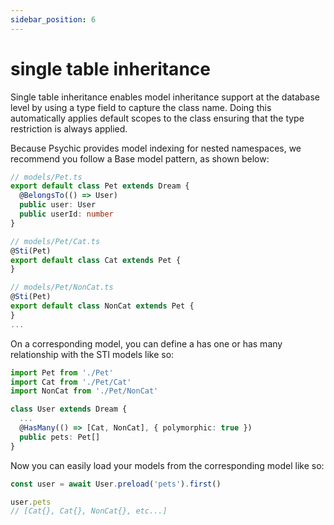 ```yaml
---
sidebar_position: 6
---
```


# single table inheritance

Single table inheritance enables model inheritance support at the database level by using a type field to capture the class name. Doing this automatically applies default scopes to the class ensuring that the type restriction is always applied.

Because Psychic provides model indexing for nested namespaces, we recommend you follow a Base model pattern, as shown below:

```ts
// models/Pet.ts
export default class Pet extends Dream {
  @BelongsTo(() => User)
  public user: User
  public userId: number
}

// models/Pet/Cat.ts
@Sti(Pet)
export default class Cat extends Pet {
}

// models/Pet/NonCat.ts
@Sti(Pet)
export default class NonCat extends Pet {
}
...
```

On a corresponding model, you can define a has one or has many relationship with the STI models like so:

```ts
import Pet from './Pet'
import Cat from './Pet/Cat'
import NonCat from './Pet/NonCat'

class User extends Dream {
  ...
  @HasMany(() => [Cat, NonCat], { polymorphic: true })
  public pets: Pet[]
}
```

Now you can easily load your models from the corresponding model like so:

```ts
const user = await User.preload('pets').first()

user.pets
// [Cat{}, Cat{}, NonCat{}, etc...]
```
